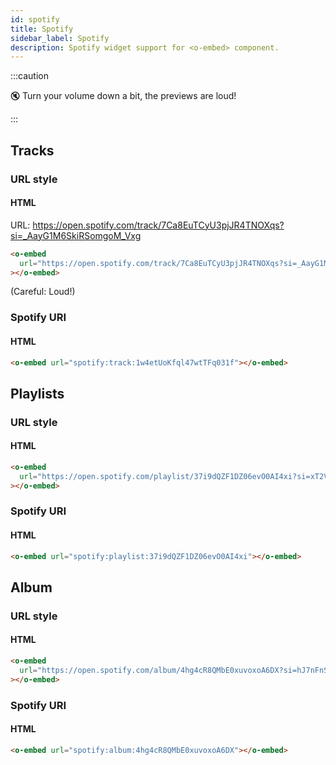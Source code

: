 ```yaml
---
id: spotify
title: Spotify
sidebar_label: Spotify
description: Spotify widget support for <o-embed> component.
---
```


:::caution

🔇 Turn your volume down a bit, the previews are loud!

:::

## Tracks

### URL style

#### HTML

URL: https://open.spotify.com/track/7Ca8EuTCyU3pjJR4TNOXqs?si=_AayG1M6SkiRSomgoM_Vxg

```html
<o-embed
  url="https://open.spotify.com/track/7Ca8EuTCyU3pjJR4TNOXqs?si=_AayG1M6SkiRSomgoM_Vxg"
></o-embed>
```

(Careful: Loud!)

<o-embed
url="https://open.spotify.com/track/7Ca8EuTCyU3pjJR4TNOXqs?si=_AayG1M6SkiRSomgoM_Vxg"></o-embed>

### Spotify URI

#### HTML

```html
<o-embed url="spotify:track:1w4etUoKfql47wtTFq031f"></o-embed>
```

<o-embed url="spotify:track:1w4etUoKfql47wtTFq031f"></o-embed>

## Playlists

### URL style

#### HTML

```html
<o-embed
  url="https://open.spotify.com/playlist/37i9dQZF1DZ06evO0AI4xi?si=xT2VzBnETMOrHPtlteDqMg"
></o-embed>
```

<o-embed
url="https://open.spotify.com/playlist/37i9dQZF1DZ06evO0AI4xi?si=xT2VzBnETMOrHPtlteDqMg"></o-embed>

### Spotify URI

#### HTML

```html
<o-embed url="spotify:playlist:37i9dQZF1DZ06evO0AI4xi"></o-embed>
```

<o-embed url="spotify:playlist:37i9dQZF1DZ06evO0AI4xi"></o-embed>

## Album

### URL style

#### HTML

```html
<o-embed
  url="https://open.spotify.com/album/4hg4cR8QMbE0xuvoxoA6DX?si=hJ7nFnSTQgyWI_uIpeIqdw"
></o-embed>
```

<o-embed url="https://open.spotify.com/album/4hg4cR8QMbE0xuvoxoA6DX?si=hJ7nFnSTQgyWI_uIpeIqdw"></o-embed>

### Spotify URI

#### HTML

```html
<o-embed url="spotify:album:4hg4cR8QMbE0xuvoxoA6DX"></o-embed>
```

<o-embed url="spotify:album:4hg4cR8QMbE0xuvoxoA6DX"></o-embed>
